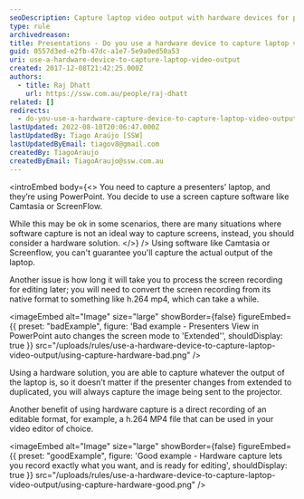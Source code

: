 ```yaml
---
seoDescription: Capture laptop video output with hardware devices for precise and efficient presentations.
type: rule
archivedreason:
title: Presentations - Do you use a hardware device to capture laptop video output?
guid: 0557d3ed-e2fb-47dc-a1e7-5e9a0ed50a53
uri: use-a-hardware-device-to-capture-laptop-video-output
created: 2017-12-08T21:42:25.000Z
authors:
  - title: Raj Dhatt
    url: https://ssw.com.au/people/raj-dhatt
related: []
redirects:
  - do-you-use-a-hardware-capture-device-to-capture-laptop-video-output
lastUpdated: 2022-08-10T20:06:47.000Z
lastUpdatedBy: Tiago Araújo [SSW]
lastUpdatedByEmail: tiagov8@gmail.com
createdBy: TiagoAraujo
createdByEmail: TiagoAraujo@ssw.com.au
---
```


<introEmbed
  body={<>
You need to capture a presenters’ laptop, and they’re using PowerPoint. You decide to use a screen capture software like Camtasia or ScreenFlow.

While this may be ok in some scenarios, there are many situations where software capture is not an ideal way to capture screens, instead, you should consider a hardware solution.
  </>}
/>
Using software like Camtasia or Screenflow, you can't guarantee you'll capture the actual output of the laptop.

Another issue is how long it will take you to process the screen recording for editing later; you will need to convert the screen recording from its native format to something like h.264 mp4, which can take a while.

<imageEmbed
  alt="Image"
  size="large"
  showBorder={false}
  figureEmbed={{
    preset: "badExample",
    figure: 'Bad example - Presenters View in PowerPoint auto changes the screen mode to \'Extended\'',
    shouldDisplay: true
  }}
  src="/uploads/rules/use-a-hardware-device-to-capture-laptop-video-output/using-capture-hardware-bad.png"
/>

Using a hardware solution, you are able to capture whatever the output of the laptop is, so it doesn’t matter if the presenter changes from extended to duplicated, you will always capture the image being sent to the projector.

Another benefit of using hardware capture is a direct recording of an editable format, for example, a h.264 MP4 file that can be used in your video editor of choice.

<imageEmbed
  alt="Image"
  size="large"
  showBorder={false}
  figureEmbed={{
    preset: "goodExample",
    figure: 'Good example - Hardware capture lets you record exactly what you want, and is ready for editing',
    shouldDisplay: true
  }}
  src="/uploads/rules/use-a-hardware-device-to-capture-laptop-video-output/using-capture-hardware-good.png"
/>
